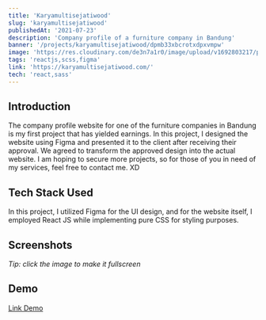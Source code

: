 ```yaml
---
title: 'Karyamultisejatiwood'
slug: 'karyamultisejatiwood'
publishedAt: '2021-07-23'
description: 'Company profile of a furniture company in Bandung'
banner: '/projects/karyamultisejatiwood/dpmb33xbcrotxdpxvmpw'
image: 'https://res.cloudinary.com/de3n7a1r0/image/upload/v1692803217/projects/karyamultisejatiwood/dpmb33xbcrotxdpxvmpw.jpg'
tags: 'reactjs,scss,figma'
link: 'https://karyamultisejatiwood.com/'
tech: 'react,sass'
---
```


## Introduction

The company profile website for one of the furniture companies in Bandung is my first project that has yielded earnings. In this project, I designed the website using Figma and presented it to the client after receiving their approval. We agreed to transform the approved design into the actual website. I am hoping to secure more projects, so for those of you in need of my services, feel free to contact me. XD

## Tech Stack Used

In this project, I utilized Figma for the UI design, and for the website itself, I employed React JS while implementing pure CSS for styling purposes.

## Screenshots

_Tip: click the image to make it fullscreen_

<SplitImage>
  <Split>
    <CloudinaryImg
      mdx
      className="!mb-0 not-prose"
      publicId="projects/karyamultisejatiwood/dpmb33xbcrotxdpxvmpw"
      alt="landing-page"
      width={800}
      height={452}
    />
  </Split>
  <Split>
    <CloudinaryImg
      mdx
      className="!mb-0 not-prose"
      publicId="projects/karyamultisejatiwood/ijj8ec08l7xfzacehkgb"
      alt="landing-page"
      width={800}
      height={452}
    />
  </Split>
  <Split>
    <CloudinaryImg
      mdx
      className="!mb-0 not-prose"
      publicId="projects/karyamultisejatiwood/u8kjcjgnue3un2ebtcby"
      alt="landing-page"
      width={800}
      height={452}
    />
  </Split>
</SplitImage>

## Demo

[Link Demo](https://karyamultisejatiwood.com/)
